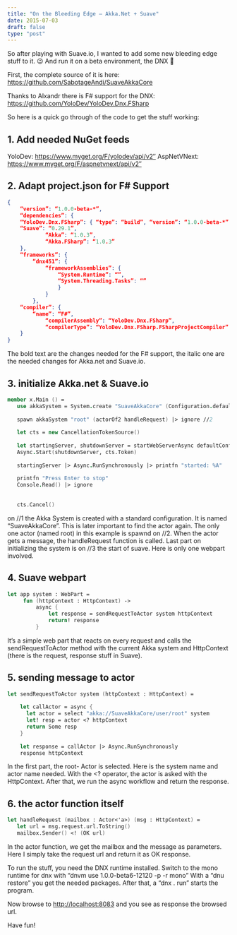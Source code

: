 ```yaml
---
title: "On the Bleeding Edge – Akka.Net + Suave"
date: 2015-07-03
draft: false
type: "post"
---
```


So after playing with Suave.io, I wanted to add some new bleeding edge stuff to it. 😉 And run it on a beta environment, the DNX 🙂

First, the complete source of it is here: <https://github.com/SabotageAndi/SuaveAkkaCore>

Thanks to Alxandr there is F# support for the DNX: <https://github.com/YoloDev/YoloDev.Dnx.FSharp>

So here is a quick go through of the code to get the stuff working:

## 1. Add needed NuGet feeds

YoloDev: <https://www.myget.org/F/yolodev/api/v2″>
AspNetVNext: <https://www.myget.org/F/aspnetvnext/api/v2″>

## 2. Adapt project.json for F# Support

``` json
{
    “version”: “1.0.0-beta-*”,
    “dependencies”: {
    “YoloDev.Dnx.FSharp”: { “type”: “build”, “version”: “1.0.0-beta-*” },
    “Suave”: “0.29.1”,
            “Akka”: “1.0.3”,
            “Akka.FSharp”: “1.0.3”
    },
    “frameworks”: {
        “dnx451”: {
            “frameworkAssemblies”: {
                “System.Runtime”: “”,
                “System.Threading.Tasks”: “”
                }
            }
        },
    “compiler”: {
        “name”: “F#”,
            “compilerAssembly”: “YoloDev.Dnx.FSharp”,
            “compilerType”: “YoloDev.Dnx.FSharp.FSharpProjectCompiler”
    }
}
```

The bold text are the changes needed for the F# support, the italic one are the needed changes for Akka.net and Suave.io.

## 3. initialize Akka.net & Suave.io

```fsharp
member x.Main () =
   use akkaSystem = System.create "SuaveAkkaCore" (Configuration.defaultConfig()) //1
  
   spawn akkaSystem "root" (actorOf2 handleRequest) |> ignore //2
  
   let cts = new CancellationTokenSource()
    
   let startingServer, shutdownServer = startWebServerAsync defaultConfig (app akkaSystem) //3
   Async.Start(shutdownServer, cts.Token)
    
   startingServer |> Async.RunSynchronously |> printfn "started: %A"
 
   printfn "Press Enter to stop"
   Console.Read() |> ignore
 
    
   cts.Cancel()

```

on //1 the Akka System is created with a standard configuration. It is named “SuaveAkkaCore”. This is later important to find the actor again.
The only one actor (named root) in this example is spawnd on //2. When the actor gets a message, the handleRequest function is called.
Last part on initializing the system is on //3 the start of suave. Here is only one webpart involved.

## 4. Suave webpart

```fsharp
let app system : WebPart = 
     fun (httpContext : HttpContext) ->
         async {
             let response = sendRequestToActor system httpContext
             return! response
         }
```

It’s a simple web part that reacts on every request and calls the sendRequestToActor method with the current Akka system and HttpContext (there is the request, response stuff in Suave).

## 5. sending message to actor

```fsharp
let sendRequestToActor system (httpContext : HttpContext) =
     
    let callActor = async { 
      let actor = select "akka://SuaveAkkaCore/user/root" system
      let! resp = actor <? httpContext
      return Some resp
    }
    
    let response = callActor |> Async.RunSynchronously
    response httpContext   
```

In the first part, the root- Actor is selected. Here is the system name and actor name needed.
With the <? operator, the actor is asked with the HttpContext.
After that, we run the async workflow and return the response.

## 6. the actor function itself

```fsharp
let handleRequest (mailbox : Actor<'a>) (msg : HttpContext) =
   let url = msg.request.url.ToString()                                     
   mailbox.Sender() <! (OK url)
```

In the actor function, we get the mailbox and the message as parameters. Here I simply take the request url and return it as OK response.

To run the stuff, you need the DNX runtime installed.
Switch to the mono runtime for dnx with “dnvm use 1.0.0-beta6-12120 -p -r mono”
With a “dnu restore” you get the needed packages.
After that, a “dnx . run” starts the program.

Now browse to <http://localhost:8083> and you see as response the browsed url.

Have fun!